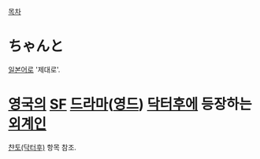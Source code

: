[[목차]]
= ちゃんと =
[[일본어]]로 '제대로'.

= [[영국]]의 [[SF]] [[드라마]]([[영드]]) [[닥터후]]에 등장하는 [[외계인]] =

[[챤토(닥터후)]] 항목 참조.
